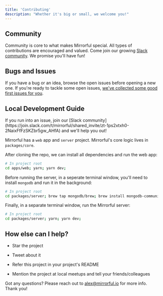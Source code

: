 ```yaml
---
title: 'Contributing'
description: "Whether it's big or small, we welcome you!"
---
```


## Community

Community is core to what makes Mirrorful special. All types of contributions are encouraged and valued. Come join our growing [Slack community](https://join.slack.com/t/mirrorful/shared_invite/zt-1ps2xtxh0-2NaixFfFzSKZbr5gw_AHfA). We promise you'll have fun!

## Bugs and Issues

If you have a bug or an idea, browse the open issues before opening a new one. If you're ready to tackle some open issues, [we've collected some good first issues for you](https://github.com/Mirrorful/mirrorful/contribute).

## Local Development Guide

<Info>
  If you run into an issue, join our [Slack
  community](https://join.slack.com/t/mirrorful/shared_invite/zt-1ps2xtxh0-2NaixFfFzSKZbr5gw_AHfA)
  and we'll help you out!
</Info>

Mirrorful has a `web` app and `server` project. Mirrorful's core logic lives in `packages/core`.

After cloning the repo, we can install all dependencies and run the web app:

```bash
# In project root
cd apps/web; yarn; yarn dev;
```

Before running the server, in a seperate terminal window, you'll need to install `mongodb` and run it in the background:

```bash
# In project root
cd packages/server; brew tap mongodb/brew; brew install mongodb-community@6.0; mongod --dbpath ./db/data
```

Finally, in a separate terminal window, run the Mirrorful server:

```bash
# In project root
cd packages/server; yarn; yarn dev;
```

## How else can I help?

- Star the project

- Tweet about it

- Refer this project in your project's README

- Mention the project at local meetups and tell your friends/colleagues

Got any questions? Please reach out to [alex@mirrorful.io](mailto:alex@mirrorful.io) for more info. Thank you!
